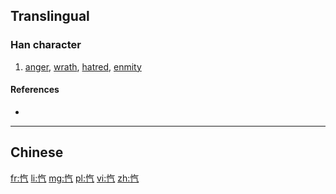 {{also|愾}}
==Translingual==

===Han character===
{{Han char|rn=61|rad=心|as=04|sn=7|four=|canj=POMN,XPOMN|ids=⿰忄气}}

# [[anger]], [[wrath]], [[hatred]], [[enmity]]

====References====
* {{Han ref|kx=0379.010|dkj=10407|dj=0707.070|hdz=42276.130|uh=5FFE|ud=24574}}

----
==Chinese==
{{zh-see|愾}}

[[fr:忾]]
[[li:忾]]
[[mg:忾]]
[[pl:忾]]
[[vi:忾]]
[[zh:忾]]